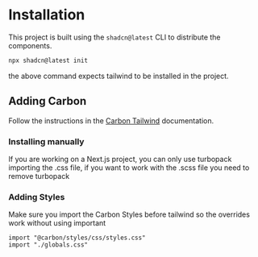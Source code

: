 # Installation

This project is built using the `shadcn@latest` CLI to distribute the components.

```bash
npx shadcn@latest init
```

the above command expects tailwind to be installed in the project.

## Adding Carbon

Follow the instructions in the [Carbon Tailwind](https://carbon.sage.com/docs/tailwind) documentation.

### Installing manually

If you are working on a Next.js project, you can only use turbopack importing the .css file, if you want to work with the .scss file you need to remove turbopack

### Adding Styles

Make sure you import the Carbon Styles before tailwind so the overrides work without using important

```tsx
import "@carbon/styles/css/styles.css"
import "./globals.css"
```
